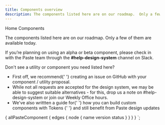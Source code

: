 ```yaml
---
title: Components overview
description: The components listed here are on our roadmap.  Only a few of them are available today.
---
```



<Breadcrumb>
  <BreadcrumbItem to="/">Home</BreadcrumbItem>
</Breadcrumb>
<Heading as="h1" variant="heading10">
  Components
</Heading>

The components listed here are on our roadmap. Only a few of them are available today.

If you’re planning on using an alpha or beta component, please check in with the Paste team through the <strong>#help-design-system</strong> channel on Slack.

<Callout>
  <CalloutTitle as="h4">Don't see a utility or component you need listed here?</CalloutTitle>
  <UL>
    <LI>
      First off, we recommend{' '}
      <Anchor href="https://github.com/twilio-labs/paste/issues">creating an issue on GitHub</Anchor> with your
      component / utility proposal.
    </LI>
    <LI>
      While not all requests are accepted for the design system, we may be able to suggest suitable alternatives - for
      this, drop us a note on #help-design-system or join our Weekly Office hours.
    </LI>
    <LI>
      We've also writtten a guide for{' '}
      <Anchor href="/tokens/how-to-compose-custom-ui-with-tokens">
        how you can build custom components with Tokens
      </Anchor>{' '}
      and still benefit from Paste design updates
    </LI>
  </UL>
</Callout>
<ComponentOverviewTable
  categoryRoute={SidebarCategoryRoutes.COMPONENTS}
  componentsList={props.data.allPasteComponent.edges}
/>

  {
    allPasteComponent {
      edges {
        node {
          name
          version
          status
        }
      }
    }
  }
`;
